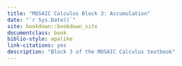 ```yaml
--- 
title: "MOSAIC Calculus Block 3: Accumulation"
date: "`r Sys.Date()`"
site: bookdown::bookdown_site
documentclass: book
biblio-style: apalike
link-citations: yes
description: "Block 3 of the MOSAIC Calculus textbook"
---
```












